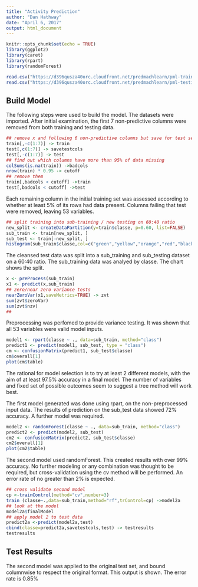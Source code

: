 ---
title: "Activity Prediction"
author: "Dan Hathway"
date: "April 6, 2017"
output: html_document
---
```{r setup, include=FALSE}
knitr::opts_chunk$set(echo = TRUE)
library(ggplot2)
library(caret)
library(rpart)
library(randomForest)
```
```{r initiation}
read.csv("https://d396qusza40orc.cloudfront.net/predmachlearn/pml-training.csv", na.strings=c("NA","#DIV/0!", "")) ->train
read.csv("https://d396qusza40orc.cloudfront.net/predmachlearn/pml-testing.csv", na.strings=c("NA","#DIV/0!", "")) ->test
```
## Build Model
The following steps were used to build the model. The datasets were imported. After initial examination, the first 7 non-predictive columns were removed from both training and testing data.
```{r preprocess}
## remove x and following 6 non-predictive columns but save for test set
train[,-c(1:7)] -> train
test[,c(1:7)] -> savetestcols
test[,-c(1:7)] -> test
## find out which columns have more than 95% of data missing
colSums(is.na(train)) ->badcols
nrow(train) * 0.95 -> cutoff
## remove them
train[,badcols < cutoff] ->train
test[,badcols < cutoff] ->test
```
Each remaining column in the initial training set was assessed according to whether at least 5% of its rows had data present. Columns failing that test were removed, leaving 53 variables.
```{r initial split and analysis}
## split training into sub-training / new testing on 60:40 ratio
new_split <- createDataPartition(y=train$classe, p=0.60, list=FALSE)
sub_train <- train[new_split, ] 
sub_test <- train[-new_split, ]
histogram(sub_train$classe,col=c("green","yellow","orange","red","black"),xlab="Actual Level")
```
The cleansed test data was split into a sub_training and sub_testing dataset on a 60:40 ratio. The sub_training data was analyed by classe. The chart shows the split.
```{r preprocess sub training data}
x <- preProcess(sub_train)
x1 <- predict(x,sub_train)
## zero/near zero variance tests
nearZeroVar(x1,saveMetrics=TRUE) -> zvt
sum(zvt$zeroVar)
sum(zvt$nzv)
## 
```
Preprocessing was perfomed to provide variance testing. It was shown that all 53 variables were valid model inputs.
```{r model 1 generation}
model1 <- rpart(classe ~ ., data=sub_train, method="class")
predict1 <- predict(model1, sub_test, type = "class")
cm <- confusionMatrix(predict1, sub_test$classe)
cm$overall[1]
plot(cm$table)
```
The rational for model selection is to try at least 2 different models, with the aim of at least 97.5% accuracy in a final model. The number of variables and fixed set of possible outcomes seem to suggest a tree method will work best.

The first model generated was done using rpart, on the non-preprocessed input data. The results of prediction on the sub_test data showed 72% accuracy. A further model was required.
```{r model 2 generation}
model2 <- randomForest(classe ~ ., data=sub_train, method="class")
predict2 <- predict(model2, sub_test)
cm2 <- confusionMatrix(predict2, sub_test$classe)
cm2$overall[1]
plot(cm2$table)
```
The second model used randomForest. This created results with over 99% accuracy. No further modeling or any combination was thought to be required, but cross-validation using the cv method will be performed. An error rate of no greater than 2% is expected.
```{r model 2a generation and application}
## cross validate second model
cp <-trainControl(method="cv",number=3)
train (classe~.,data=sub_train,method="rf",trControl=cp) ->model2a
## look at the model
model2a$finalModel
## apply model 2 to test data
predict2a <-predict(model2a,test)
cbind(classe=predict2a,savetestcols,test) -> testresults
testresults
```
## Test Results
The second model was applied to the original test set, and bound columnwise to respect the original format. This output is shown. The error rate is 0.85%